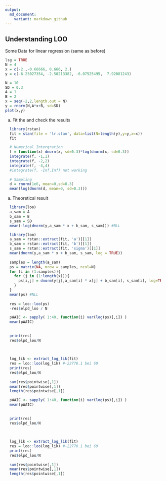 ```yaml
---
output: 
  md_document: 
    variant: markdown_github
---
```



## Understanding LOO
Some Data for linear regression (same as before)
```r
lsg = TRUE
N = 4
x = c(-2.,-0.66666, 0.666, 2.)
y = c(-6.25027354, -2.50213382, -6.07525495,  7.92081243)

N = 10
SD = 0.3
A = 1
B = 2
x = seq(-2,2,length.out = N)
y = rnorm(N,A*x+B, sd=SD)
plot(x,y)
```

a) Fit the and check the results
```r
  library(rstan)
  fit = stan(file = 'lr.stan', data=list(N=length(y),y=y,x=x))
  fit
```


```r
  # Numerical Intergration
  f = function(x) dnorm(x, sd=0.3)*log(dnorm(x, sd=0.3))
  integrate(f, -1,1)
  integrate(f, -2,2)
  integrate(f, -4,4)
  #integrate(f, -Inf,Inf) not working
  
  # Sampling
  d = rnorm(1e6, mean=0,sd=0.3)
  mean(log(dnorm(d, mean=0, sd=0.3)))
```


a) Theoretical result
```r
  library(loo)
  a_sam = A
  b_sam = B
  s_sam = SD
  mean(-log(dnorm(y,a_sam * x + b_sam, s_sam))) #NLL
```



```r
  library(loo)
  a_sam = rstan::extract(fit, 'a')[[1]]
  b_sam = rstan::extract(fit, 'b')[[1]]
  s_sam = rstan::extract(fit, 'sigma')[[1]]
  mean(dnorm(y,a_sam * x + b_sam, s_sam, log = TRUE))
  
  samples = length(a_sam)
  ps = matrix(NA, nrow = samples, ncol=N)
  for (i in (1:samples)){
    for (j in (1:length(x))){
      ps[i,j] = dnorm(y[j],a_sam[i] * x[j] + b_sam[i], s_sam[i], log=TRUE)
    }
  }
  mean(ps) #NLL
  
  res = loo::loo(ps)
  -res$elpd_loo / N
```
  
```r
  pWAIC <- sapply( 1:40, function(i) var(log(ps)[,i]) )
  mean(pWAIC)
  
  
  print(res)
  res$elpd_loo/N
  
  
  
  log_lik <- extract_log_lik(fit)
  res = loo::loo(log_lik) #-22770.1 bei 60
  print(res)
  res$elpd_loo/N
  
  sum(res$pointwise[,1])
  mean(res$pointwise[,1])
  length(res$pointwise[,1])
```

```r
  pWAIC <- sapply( 1:40, function(i) var(log(ps)[,i]) )
  mean(pWAIC)
  
  
  print(res)
  res$elpd_loo/N
  
  
  
  log_lik <- extract_log_lik(fit)
  res = loo::loo(log_lik) #-22770.1 bei 60
  print(res)
  res$elpd_loo/N
  
  sum(res$pointwise[,1])
  mean(res$pointwise[,1])
  length(res$pointwise[,1])
  
  
```


